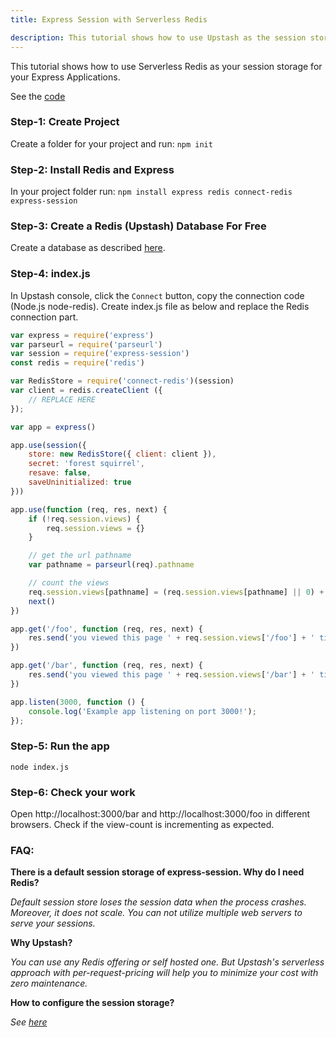 ```yaml
---
title: Express Session with Serverless Redis

description: This tutorial shows how to use Upstash as the session storage of your Express application.
---
```


This tutorial shows how to use Serverless Redis as your session storage for your Express Applications.

See the [code](https://github.com/upstash/serverless-tutorials/tree/master/express-session-with-redis)

### Step-1: Create Project
Create a folder for your project and run:
`npm init`
### Step-2: Install Redis and Express
In your project folder run:
`npm install express redis connect-redis express-session`

### Step-3: Create a Redis (Upstash) Database For Free
Create a database as described [here](../overall/getstarted.md).

### Step-4: index.js
In Upstash console, click the `Connect` button, copy the connection code (Node.js node-redis).
Create index.js file as below and replace the Redis connection part.
``` javascript
var express = require('express')
var parseurl = require('parseurl')
var session = require('express-session')
const redis = require('redis')

var RedisStore = require('connect-redis')(session)
var client = redis.createClient ({
    // REPLACE HERE
});

var app = express()

app.use(session({
    store: new RedisStore({ client: client }),
    secret: 'forest squirrel',
    resave: false,
    saveUninitialized: true
}))

app.use(function (req, res, next) {
    if (!req.session.views) {
        req.session.views = {}
    }

    // get the url pathname
    var pathname = parseurl(req).pathname

    // count the views
    req.session.views[pathname] = (req.session.views[pathname] || 0) + 1
    next()
})

app.get('/foo', function (req, res, next) {
    res.send('you viewed this page ' + req.session.views['/foo'] + ' times')
})

app.get('/bar', function (req, res, next) {
    res.send('you viewed this page ' + req.session.views['/bar'] + ' times')
})

app.listen(3000, function () {
    console.log('Example app listening on port 3000!');
});
```

### Step-5: Run the app
`node index.js`

### Step-6: Check your work
Open http://localhost:3000/bar and http://localhost:3000/foo in different browsers. Check if the view-count is incrementing as expected.

            
### FAQ:
**There is a default session storage of express-session. Why do I need Redis?**

*Default session store loses the session data when the process crashes. Moreover, it does not scale. You can not utilize multiple web servers to serve your sessions.*

**Why Upstash?**

*You can use any Redis offering or self hosted one. But Upstash's serverless approach with per-request-pricing will help you to minimize your cost with zero maintenance.*
         
**How to configure the session storage?**

*See [here](https://github.com/expressjs/session#readme)*
